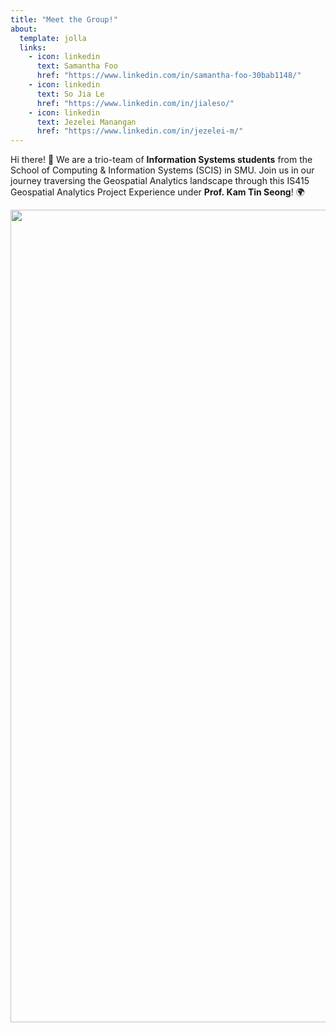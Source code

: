 ```yaml
---
title: "Meet the Group!"
about:
  template: jolla
  links:
    - icon: linkedin
      text: Samantha Foo
      href: "https://www.linkedin.com/in/samantha-foo-30bab1148/"
    - icon: linkedin
      text: So Jia Le
      href: "https://www.linkedin.com/in/jialeso/"
    - icon: linkedin
      text: Jezelei Manangan
      href: "https://www.linkedin.com/in/jezelei-m/"
---
```


::: {#hero-heading}
Hi there! 👋 We are a trio-team of **Information Systems students** from the School of Computing & Information Systems (SCIS) in SMU. Join us in our journey traversing the Geospatial Analytics landscape through this IS415 Geospatial Analytics Project Experience under **Prof. Kam Tin Seong**! 🌍
:::

![](images/clipboard-1233832149.png){width="1300"}
